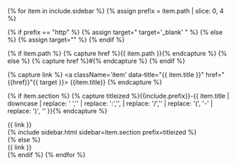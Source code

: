 
{% for item in include.sidebar %}
  {% assign prefix = item.path | slice: 0, 4 %}

  {% if prefix == "http" %}
    {% assign target=" target='_blank' " %}
  {% else %}
    {% assign target="" %}
  {% endif %}

  {% if item.path %}
    {% capture href %}{{ item.path }}{% endcapture %}
  {% else %}
    {% capture href %}#{% endcapture %}
  {% endif %}

  {% capture link %}
    <a className='item' data-title="{{ item.title }}" href="{{href}}"{{ target }}>
      {{item.title}}
    </a>
  {% endcapture %}

  {% if item.section %}
    {% capture titleized %}{{include.prefix}}-{{ item.title | downcase | replace: ' ','' | replace: ':','', | replace: '/','' | replace: '(', '-' | replace: ')', '' }}{% endcapture %}
    <div>
      <div className='link'>
        <span
          role="button"
          data-toggle="collapse"
          data-target="#{{titleized}}"
          aria-expanded="false"
          aria-controls="{{titleized}}"
          className='glyphicon glyphicon-chevron-right navbar-arrow'
        ></span>
        {{ link }}
      </div>
      <div className='section'>
        <div className='collapse' id="{{ titleized }}">
          {% include sidebar.html sidebar=item.section prefix=titleized %}
        </div>
      </div>
    </div>
  {% else %}
    <div className='link'>
      {{ link }}
    </div>
  {% endif %}
{% endfor %}
